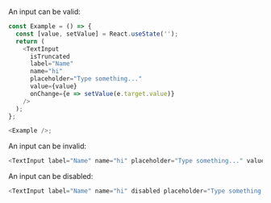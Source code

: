 An input can be valid:

```typescript jsx
const Example = () => {
  const [value, setValue] = React.useState('');
  return (
    <TextInput
      isTruncated
      label="Name"
      name="hi"
      placeholder="Type something..."
      value={value}
      onChange={e => setValue(e.target.value)}
    />
  );
};

<Example />;
```

An input can be invalid:

```typescript jsx
<TextInput label="Name" name="hi" placeholder="Type something..." value="Invalid Value" invalid />
```

An input can be disabled:

```typescript jsx
<TextInput label="Name" name="hi" disabled placeholder="Type something..." value="Disabled Value" />
```
